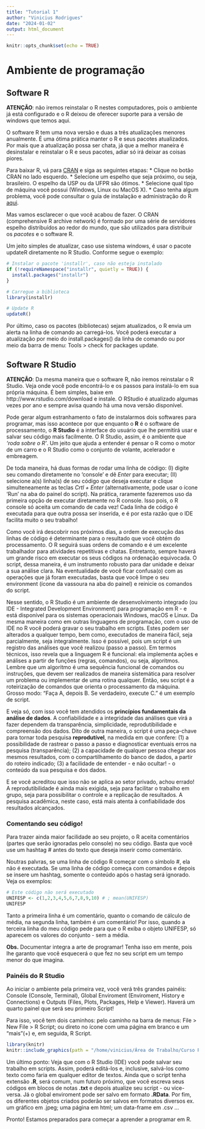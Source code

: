 ```yaml
---
title: "Tutorial 1"
author: "Vinicius Rodrigues"
date: "2024-01-02"
output: html_document
---
```


```r
knitr::opts_chunk$set(echo = TRUE)
```
# Ambiente de programação

## Software R
**ATENÇÃO**: não iremos reinstalar o R nestes computadores, pois o ambiente já está configurado e o R deixou de oferecer suporte para a versão de windows que temos aqui.

O software R tem uma nova versão e duas a três atualizações menores anualmente. É uma ótima prática manter o R e seus pacotes atualizados. Por mais que a atualização possa ser chata, já que a melhor maneira é desinstalar e reinstalar o R e seus pacotes, adiar só irá deixar as coisas piores.

Para baixar R, vá para [CRAN](https://cloud.r-project.org/) e siga as seguintes etapas:
    * Clique no botão CRAN no lado esquerdo.
    * Selecione um espelho que seja próximo, ou seja, brasileiro. O espelho da USP ou da UFPR são ótimos.
    * Selecione qual tipo de máquina você possui (Windows, Linux ou MacOS X).
    * Caso tenha algum problema, você pode consultar o guia de instalação e administração do R [aqui](http://cran.r-project.org/doc/manuals/R-admin.html).

Mas vamos esclarecer o que você acabou de fazer. O CRAN (comprehensive R archive network) é formado por uma série de servidores espelho distribuídos ao redor do mundo, que são utilizados para distribuir os *pacotes* e o software R.

Um jeito simples de atualizar, caso use sistema windows, é usar o pacote updateR diretamente no R Studio. Conforme segue o exemplo:
```r
# Instalar o pacote 'installr', caso não esteja instalado
if (!requireNamespace("installr", quietly = TRUE)) {
  install.packages("installr")
}

# Carregue a biblioteca 
library(installr)

# Update R
updateR()
```
Por último, caso os pacotes (bibliotecas) sejam atualizados, o R envia um alerta na linha de comando ao carregá-los. Você poderá executar a atualização por meio do install.packages() da linha de comando ou por meio da barra de menu: Tools > check for packages update.

## Software R Studio
**ATENÇÃO**: Da mesma maneira que o software R, não iremos reinstalar o R Studio. Veja onde você pode encontrá-lo e os passos para instalá-lo em sua própria máquina. É bem simples, baixe em http://www.rstudio.com/download e instale. O RStudio é atualizado algumas vezes por ano e sempre avisa quando há uma nova versão disponível.

Pode gerar algum estranhamento o fato de instalarmos dois softwares para programar, mas isso acontece por que enquanto o **R** é o software de processamento, o **R Studio** é a interface do usuário que lhe permitirá usar e salvar seu código mais facilmente. O R Studio, assim, é o ambiente que *'roda sobre o R'*. Um jeito que ajuda a entender é pensar o R como o motor de um carro e o R Studio como o conjunto de volante, acelerador e embreagem.

De toda maneira, há duas formas de rodar uma linha de código: (I) digite seu comando diretamente no 'console' e dê *Enter* para executar; (II) selecione a(s) linha(s) de seu código que deseja executar e clique simulteneamente as teclas *Crtl + Enter* (alternativamente, pode usar o ícone 'Run' na aba do painel do script). Na prática, raramente fazeremos uso da primeira opção de executar diretamente no R console. Isso pois, o R console só aceita um comando de cada vez! Cada linha de código é executada para que outra possa ser inserida, e é por esta razão que o IDE facilita muito o seu trabalho!

Como você irá descobrir nos próximos dias, a ordem de execução das linhas de código é determinante para o resultado que você obtém do processamento. O R seguirá suas ordens de comando e é um excelente trabalhador para atividades repetitivas e chatas. Entretanto, sempre haverá um grande risco em executar os seus códigos na ordenação equivocada. O script, dessa maneira, é um instrumento robusto para dar unidade e deixar a sua análise clara. Na eventualidade de você ficar confusa(o) com as operações que já foram executadas, basta que você limpe o seu environment (ícone da vassoura na aba do painel) e reinicie os comandos do script.

Nesse sentido, o R Studio é um ambiente de desenvolvimento integrado (ou IDE - Integrated Development Environment) para programação em R - e está disponível para os sistemas operacionais Windows, macOS e Linux. Da mesma maneira como em outras linguagens de programação, com o uso de IDE no R você poderá gravar o seu trabalho em scripts. Estes podem ser alterados a qualquer tempo, bem como, executados de maneira fácil, seja parcialmente, seja integralmente. Isso é possível, pois um script é um registro das análises que você realizou (passo a passo). Em termos técnicos, isso revela que a linguagem R é funcional: ela implementa ações e análises a partir de funções (regras, comandos), ou seja, algoritmos. Lembre que um algoritmo é uma sequência funcional de comandos ou instruções, que devem ser realizados de maneira sistemática para resolver um problema ou implementar de uma rotina qualquer. Então, seu script é a roteirização de comandos que orienta o processamento da máquina. Grosso modo: "Faça A, depois B. Se verdadeiro, execute C." é um exemplo de script.

E veja só, com isso você tem atendidos os **princípios fundamentais da análise de dados**. A confiabilidade e a integridade das análises que virá a fazer dependem da transparência, simplicidade, reprodutibilidade e compreensão dos dados. Dito de outra maneira, o script é uma peça-chave para tornar toda pesquisa **reprodutível**, na medida em que confere: (1) a possibilidade de rastrear o passo a passo e diagnosticar eventuais erros na pesquisa (transparência); (2) a capacidade de qualquer pessoa chegar aos mesmos resultados, com o compartilhamento do banco de dados, a partir do roteiro indicado; (3) a facilidade de entender - e não ocultar! - o conteúdo da sua pesquisa e dos dados. 

E se você acreditou que isso não se aplica ao setor privado, achou errado! A reprodutibilidade é ainda mais exigida, seja para facilitar o trabalho em grupo, seja para possibilitar o controle e a replicação de resultados. A pesquisa acadêmica, neste caso, está mais atenta à confiabilidade dos resultados alcançados.

### Comentando seu código!
Para trazer ainda maior facilidade ao seu projeto, o R aceita comentários (partes que serão ignoradas pelo console) no seu código. Basta que você use um hashtag *#* antes do texto que deseja inserir como comentário.

Noutras palvras, se uma linha de código R começar com o símbolo #, ela não é executada. Se uma linha de código começa com comandos e depois se insere um hashtag, somente o conteúdo após o hastag será ignorado. Veja os exemplos:
```r
# Este código não será executado
UNIFESP <- c(1,2,3,4,5,6,7,8,9,10) # ; mean(UNIFESP)
UNIFESP
```
Tanto a primeira linha é um comentário, quanto o comando de cálculo de média, na segunda linha, também é um comentário! Por isso, quando a terceira linha do meu código pede para que o R exiba o objeto UNIFESP, só aparecem os valores do conjunto - sem a média.

**Obs.** Documentar integra a arte de programar! Tenha isso em mente, pois lhe garanto que você esquecerá o que fez no seu script em um tempo menor do que imagina.

### Painéis do R Studio
Ao iniciar o ambiente pela primeira vez, você verá três grandes painéis: Console (Console, Terminal), Global Enviroment (Enviroment, History e Connections) e Outputs (Files, Plots, Packages, Help e Viewer). Haverá um quarto painel que será seu primeiro Script! 

Para isso, você tem dois caminhos: pelo caminho na barra de menus: File > New File > R Script; ou direto no ícone com uma página em branco e um "mais"(+) e, em seguida, R Script.

```r
library(knitr)
knitr::include_graphics(path = "/home/vinicius/Área de Trabalho/Curso R - Tutoriais/rstudio-console.png")
```

Um último ponto: Veja que com o R Studio (IDE) você pode salvar seu trabalho em scripts. Assim, poderá editá-los e, inclusive, salvá-los como texto como faria em qualquer editor de textos. Ainda que o script tenha extensão **.R**, será comum, num futuro próximo, que você escreva seus códigos em blocos de notas **.txt** e depois atualize seu script - ou vice-versa. Já o global enviroment pode ser salvo em formato **.RData**. Por fim, os diferentes objetos criados poderão ser salvos em formatos diversos ex. um gráfico em .jpeg; uma página em html; um data-frame em .csv ...

Pronto! Estamos preparados para começar a aprender a programar em R.